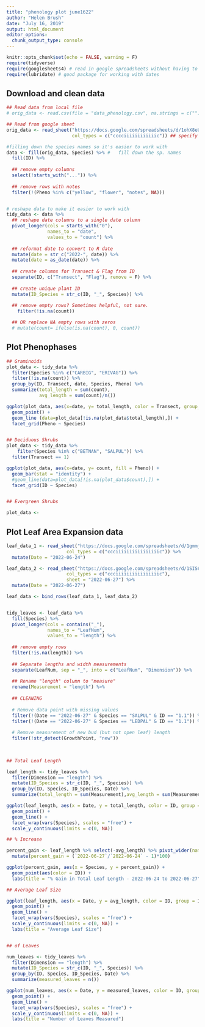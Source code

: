 ```yaml
---
title: "phenology plot june1622"
author: "Helen Brush"
date: "July 16, 2019"
output: html_document
editor_options: 
  chunk_output_type: console
---
```


```r
knitr::opts_chunk$set(echo = FALSE, warning = F)
require(tidyverse)
require(googlesheets4) # read in google spreadsheets without having to download
require(lubridate) # good package for working with dates 
```

## Download and clean data

```r

## Read data from local file 
# orig_data <- read.csv(file = "data_phenology.csv", na.strings = c(""))

## Read from google sheet
orig_data <- read_sheet("https://docs.google.com/spreadsheets/d/1ohX8eUkBqoMZfytQkxMzWWYJ8GymI-xjPWnkMPsvst4/edit#gid=1013468108",
                        col_types = c("cccciiiiiiiiiiiic")) ## specify what type so that it doesn't read as lists (due to letters and numbers in column)

#filling down the species names so it's easier to work with
data <- fill(orig_data, Species) %>% #   fill down the sp. names
  fill(ID) %>% 
  
  ## remove empty columns
  select(!starts_with("...")) %>% 
  
  ## remove rows with notes
  filter(!(Pheno %in% c("yellow", "flower", "notes", NA))) 


# reshape data to make it easier to work with 
tidy_data <- data %>% 
  ## reshape date columns to a single date column 
  pivot_longer(cols = starts_with("0"), 
               names_to = "date",
               values_to = "count") %>% 
  
  ## reformat date to convert to R date
  mutate(date = str_c("2022-", date)) %>% 
  mutate(date = as_date(date)) %>% 
  
  ## create columns for Transect & Flag from ID
  separate(ID, c("Transect", "Flag"), remove = F) %>% 
  
  ## create unique plant ID
  mutate(ID_Species = str_c(ID, "_", Species)) %>% 
  
  ## remove empty rows? Sometimes helpful, not sure. 
    filter(!is.na(count)) 

  ## OR replace NA empty rows with zeros 
  # mutate(count= ifelse(is.na(count), 0, count))
```


## Plot Phenophases

```r

## Graminoids 
plot_data <- tidy_data %>% 
  filter(Species %in% c("CARBIG", "ERIVAG")) %>% 
  filter(!is.na(count)) %>% 
  group_by(ID, Transect, date, Species, Pheno) %>% 
  summarize(total_length = sum(count),
            avg_length = sum(count)/n())

ggplot(plot_data, aes(x=date, y= total_length, color = Transect, group_by = ID)) +
  geom_point() + 
  geom_line (data=plot_data[!is.na(plot_data$total_length),]) + 
  facet_grid(Pheno ~ Species)


## Deciduous Shrubs 
plot_data <- tidy_data %>% 
    filter(Species %in% c("BETNAN", "SALPUL")) %>% 
  filter(Transect == 1)

ggplot(plot_data, aes(x=date, y= count, fill = Pheno)) +
  geom_bar(stat = "identity") + 
  #geom_line(data=plot_data[!is.na(plot_data$count),]) + 
  facet_grid(ID ~ Species)


## Evergreen Shrubs 

plot_data <- 

```


## Plot Leaf Area Expansion data
```r
leaf_data_1 <- read_sheet("https://docs.google.com/spreadsheets/d/1gmmjS6KQjvfT5zol5ZATiZOvcqnpT61T8aG5xzfpbS8/edit#gid=0",
                      col_types = c("ccciiiiiiiiiiiiiiiic")) %>% 
  mutate(Date = "2022-06-24")

leaf_data_2 <- read_sheet("https://docs.google.com/spreadsheets/d/1SIS6g7bWJEU72pyEMWk-sTvrnRtEkkNGe1VIDbkX-Pc/edit#gid=1923665367",
                      col_types = c("ccciiiiiiiiiiiiiiiic"),
                      sheet = "2022-06-27") %>% 
  mutate(Date = "2022-06-27")

leaf_data <- bind_rows(leaf_data_1, leaf_data_2)


tidy_leaves <- leaf_data %>% 
  fill(Species) %>% 
  pivot_longer(cols = contains("_"), 
               names_to = "LeafNum", 
               values_to = "length") %>% 
  
  ## remove empty rows
  filter(!is.na(length)) %>% 
  
  ## Separate lengths and width measurements 
  separate(LeafNum, sep = "_", into = c("LeafNum", "Dimension")) %>% 
  
  ## Rename "length" column to "measure"
  rename(Measurement = "length") %>% 
  
  ## CLEANING
  
  # Remove data point with missing values 
  filter(!(Date == "2022-06-27" & Species == "SALPUL" & ID == "1.1")) %>% 
  filter(!(Date == "2022-06-27" & Species == "LEDPAL" & ID == "1.1")) %>% 
  
  # Remove measurement of new bud (but not open leaf) length
  filter(!str_detect(GrowthPoint, "new"))
  
  

## Total Leaf Length 

leaf_length <- tidy_leaves %>% 
  filter(Dimension == "length") %>% 
  mutate(ID_Species = str_c(ID, "_", Species)) %>% 
  group_by(ID, Species, ID_Species, Date) %>% 
  summarize(total_length = sum(Measurement),avg_length = sum(Measurement) / n())

ggplot(leaf_length, aes(x = Date, y = total_length, color = ID, group = ID_Species)) + 
  geom_point() + 
  geom_line() + 
  facet_wrap(vars(Species), scales = "free") + 
  scale_y_continuous(limits = c(0, NA))

## % Increase

percent_gain <- leaf_length %>% select(-avg_length) %>% pivot_wider(names_from = Date, values_from = total_length) %>% 
  mutate(percent_gain = (`2022-06-27`/`2022-06-24` - 1)*100)

ggplot(percent_gain, aes(x = Species, y = percent_gain)) + 
  geom_point(aes(color = ID)) + 
  labs(title = "% Gain in Total Leaf Length - 2022-06-24 to 2022-06-27")

## Average Leaf Size 

ggplot(leaf_length, aes(x = Date, y = avg_length, color = ID, group = ID_Species)) + 
  geom_point() + 
  geom_line() + 
  facet_wrap(vars(Species), scales = "free") + 
  scale_y_continuous(limits = c(0, NA)) + 
  labs(title = "Average Leaf Size") 


## of Leaves

num_leaves <- tidy_leaves %>% 
  filter(Dimension == "length") %>% 
  mutate(ID_Species = str_c(ID, "_", Species)) %>% 
  group_by(ID, Species, ID_Species, Date) %>% 
  summarize(measured_leaves = n())

ggplot(num_leaves, aes(x = Date, y = measured_leaves, color = ID, group = ID_Species)) + 
  geom_point() + 
  geom_line() + 
  facet_wrap(vars(Species), scales = "free") + 
  scale_y_continuous(limits = c(0, NA)) + 
  labs(title = "Number of Leaves Measured") 



```



<!-- ## Establish common currency -->
<!-- ```{r} -->

<!--   #converts phenophases to numerical scale -->
<!--   data[data == "BB"] <- 1 -->
<!--   data[data == "LE"] <- 2 -->
<!--   data[data == "LO"] <- 3 -->
<!--   data[data== "mm"] <- 1 -->
<!--   data[data== "mm, T"] <- 1 -->
<!--   data[data== "mm, O"] <- 1 -->
<!--   data[data== "mm, O "] <- 1 -->
<!--   data[data== "flowers"] <- 1 -->
<!--   data[data== "yellow"] <- 1 -->

<!--   #make sure phenophase scale is also numeric -->
<!--   data$Pheno <- as.numeric(unlist(data$Pheno)) -->

<!-- # col should be the column of entered data corresponding to a date -->
<!-- weight <- function(function_data, col) -->
<!-- { -->
<!--   function_data <- data -->

<!--   #makes sure that the data is a numeric -->
<!--   function_data$col <- as.numeric(unlist(function_data$col)) -->

<!--   #creating a weighted column -->
<!--   function_data[col] <- function_data$"Pheno" * function_data$col -->

<!--   column_obj <- function_data$col -->

<!--   return(function_data %>% group_by(Species)  %>% summarise(date= mean(col, na.rm = TRUE))) -->
<!-- } -->


<!-- data$"X06.13" -->

<!-- weight(data, "X06.13") -->


<!-- data["X06.09"] <- as.numeric(unlist(data["X06.09"])) -->
<!-- data["X06.13"] <- as.numeric(unlist(data["X06.13"])) -->
<!-- data["X06.15"] <- as.numeric(unlist(data["X06.15"])) -->

<!-- #converting phenophases into numerics to create a weighted average. There's -->
<!-- #most certainly a better way to do this -->
<!-- data[data == "BB"] <- 1 -->
<!-- data[data == "LE"] <- 2 -->
<!-- data[data == "LO"] <- 3 -->
<!-- data[data== "mm"] <- 1 -->
<!-- data[data== "mm, T"] <- 1 -->
<!-- data[data== "mm, O"] <- 1 -->
<!-- data[data== "mm, O "] <- 1 -->
<!-- data[data== "flowers"] <- 1 -->
<!-- data[data== "yellow"] <- 1 -->

<!-- data["Pheno"] <- as.numeric(unlist(data["Pheno"])) -->

<!-- #creating a weighted column -->
<!-- data["weighted1"] <- data["Pheno"] * data["X06.09"] -->
<!-- data["weighted2"] <- data["Pheno"] * data["X06.13"] -->
<!-- data["weighted3"] <- data["Pheno"] * data["X06.15"] -->

<!-- #taking the average of the weighted phenophase data for each species -->
<!-- data1 <- data %>% group_by(Species)  %>% summarise("609" = mean(weighted1, na.rm = TRUE)) -->
<!-- data2 <- data %>% group_by(Species)  %>% summarise("613" = mean(weighted2, na.rm = TRUE)) -->
<!-- data3 <- data %>% group_by(Species)  %>% summarise("615" = mean(weighted3, na.rm = TRUE)) -->

<!-- plot_data <- cbind.data.frame(data1, data2$`613`, data3$`615`) -->
<!-- names(plot_data)[3] <- "613" -->
<!-- names(plot_data)[4] <- "615" -->

<!-- df <- pivot_longer(plot_data, cols = c("609", "613", "615"), names_to= c("date")) -->
<!-- ?pivot_longer -->

<!-- # make a function that takes in df, column name, and apply it to each of the columns -->


<!-- #make another column that has numbers for each phenophase e.g. 1 for BB... -->
<!-- # then multiply entrywise by observations to weight them, then take the average -->
<!-- # (either divide by sum of leaves etc or just by rows -- probably just rows) -->

<!-- #want to get data grouped by species, then by pheno, so all of the phenophase -->
<!-- #observations for each species are grouped together. Then make another column -->
<!-- #that has the averages for each date and each phenophase -->

<!-- ``` -->

<!-- ```{r} -->
<!-- library(dplyr) -->
<!-- library(tidyr) -->
<!-- orig_data <- read.csv(file = "phenology621.csv", na.strings = c("")) -->

<!-- #filling down the species names so it's easier to work with -->
<!-- data <- fill(orig_data, Species) -->

<!-- #converting phenophases into numerics to create a weighted average. There's -->
<!-- #most certainly a better way to do this -->
<!-- data[data == "BB"] <- 1 -->
<!-- data[data == "LE"] <- 2 -->
<!-- data[data == "LO"] <- 3 -->
<!-- data[data== "mm"] <- 1 -->
<!-- data[data== "mm, T"] <- 1 -->
<!-- data[data== "mm, O"] <- 1 -->
<!-- data[data== "mm, O "] <- 1 -->
<!-- data[data== "flowers"] <- 1 -->
<!-- data[data== "yellow"] <- 1 -->
<!-- data[data == "notes"] <- 0 -->

<!-- #convert columns to numeric -->
<!-- names(data)[startsWith(names(data),"X")] <- as.numeric(unlist(names(data)[startsWith(names(data),"X")])) -->

<!-- data["X06.09"] <- as.numeric(unlist(data["X06.09"])) -->
<!-- data["X06.13"] <- as.numeric(unlist(data["X06.13"])) -->
<!-- data["X06.15"] <- as.numeric(unlist(data["X06.15"])) -->
<!-- data["X6.16"] <- as.numeric(unlist(data["X6.16"])) -->
<!-- data["X6.18"] <- as.numeric(unlist(data["X6.18"])) -->
<!-- data["X6.20"] <- as.numeric(unlist(data["X6.20"])) -->

<!-- #make sure phenophase scale is also numeric -->
<!-- data$Pheno <- as.numeric(unlist(data$Pheno)) -->

<!-- #subset useful columns -->
<!-- data <- select() -->

<!-- #pivot longer first! Figure out a way to get all of the date columns -- select function! -->
<!-- data <- pivot_longer(data, cols = names(data)[starts_with("X")], names_to= c("date")) -->

<!-- #creates a weighted column -->
<!-- data <- mutate(data, weighted = Pheno*value) -->

<!-- #gets rid of now unneeded columns -->
<!-- data <- select(data, Species, date, weighted) -->

<!-- plot <- data %>% group_by(Species,date)%>% summarise_if(is.numeric, mean, na.rm = TRUE) -->
<!-- ``` -->


<!-- # Plot by Transect -->
<!-- ```{r} -->
<!-- library(dplyr) -->
<!-- library(tidyr) -->
<!-- orig_data <- read.csv(file = "phenology621.csv", na.strings = c("")) -->

<!-- #filling down the species names so it's easier to work with -->
<!-- data <- fill(orig_data, Species) -->

<!-- #converting phenophases into numerics to create a weighted average. There's -->
<!-- #most certainly a better way to do this -->
<!-- data[data == "BB"] <- 1 -->
<!-- data[data == "LE"] <- 2 -->
<!-- data[data == "LO"] <- 3 -->
<!-- data[data== "mm"] <- 1 -->
<!-- data[data== "mm, T"] <- 1 -->
<!-- data[data== "mm, O"] <- 1 -->
<!-- data[data== "mm, O "] <- 1 -->
<!-- data[data== "flowers"] <- 1 -->
<!-- data[data== "yellow"] <- 1 -->
<!-- data[data == "notes"] <- 0 -->

<!-- #convert columns to numeric -->
<!-- data["X06.09"] <- as.numeric(unlist(data["X06.09"])) -->
<!-- data["X06.13"] <- as.numeric(unlist(data["X06.13"])) -->
<!-- data["X06.15"] <- as.numeric(unlist(data["X06.15"])) -->
<!-- data["X6.16"] <- as.numeric(unlist(data["X6.16"])) -->
<!-- data["X6.18"] <- as.numeric(unlist(data["X6.18"])) -->
<!-- data["X6.20"] <- as.numeric(unlist(data["X6.20"])) -->

<!-- #make sure phenophase scale is also numeric -->
<!-- data$Pheno <- as.numeric(unlist(data$Pheno)) -->

<!-- #pivot longer first! Figure out a way to get all of the date columns -- select function! -->
<!-- data <- data %>%  pivot_longer(cols = names(data)[starts_with("X")], names_to= c("date")) -->

<!-- plot2 <- data %>% group_by(Species,date, ID)%>% summarise_if(is.numeric, mean, na.rm = TRUE) -->

<!-- plot2$ID <- as.numeric(plot2$ID) -->
<!-- plot2["transect"] <- floor(plot2$ID) -->


<!-- ``` -->

<!-- ## Plots -->

<!-- You can also embed plots, for example: -->

<!-- ```{r} -->
<!-- library(ggplot2) -->
<!-- graph <- ggplot(plot2, aes(x=date, y = weighted, color=factor(Species))) + geom_point() -->
<!-- graph + facet_grid(transect ~ .) -->
<!-- ``` -->


